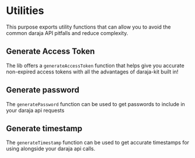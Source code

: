 # Utilities

This purpose exports utility functions that can allow you to avoid the common daraja API pitfalls and reduce complexity.

## Generate Access Token

The lib offers a `generateAccessToken` function that helps give you accurate non-expired access tokens with all the advantages of daraja-kit built in!

## Generate password

The `generatePassword` function can be used to get passwords to include in your daraja api requests

## Generate timestamp

The `generateTimestamp` function can be used to get accurate timestamps for using alongside your daraja api calls.
